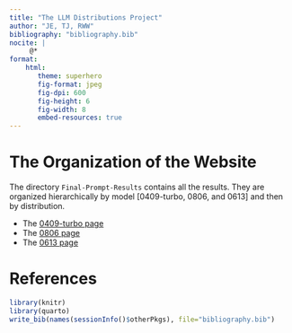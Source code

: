 ```yaml
---
title: "The LLM Distributions Project"
author: "JE, TJ, RWW"
bibliography: "bibliography.bib"
nocite: |
     @*
format:
    html:
       theme: superhero
       fig-format: jpeg
       fig-dpi: 600
       fig-height: 6
       fig-width: 8
       embed-resources: true
---
```


# The Organization of the Website

The directory `Final-Prompt-Results` contains all the results.  They are organized hierarchically by model [0409-turbo, 0806, and 0613] and then by distribution.

- The [0409-turbo page](Final-Prompt-Results/0409-turbo/Complete-Analysis-0409.html)
- The [0806 page](Final-Prompt-Results/0806/Complete-Analysis-0806.html)
- The [0613 page](Final-Prompt-Results/0613/Complete-Analysis.html)



# References

```r
library(knitr)
library(quarto)
write_bib(names(sessionInfo()$otherPkgs), file="bibliography.bib")
```

